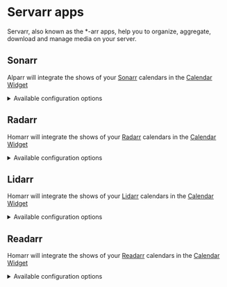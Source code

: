 # Servarr apps

Servarr, also known as the *-arr apps, help you to organize, aggregate, download and manage media on your server.

## Sonarr

Alparr will integrate the shows of your [Sonarr](https://sonarr.tv/) calendars in the [Calendar Widget](/docs/widgets/calendar)

<details>
  <summary>
  Available configuration options
  </summary>
  <div>

| Field    | Type    | Description |
| -------- | ------- | ----------- |
| ApiKey | Private | Token used for authentication |

  </div>
</details>

## Radarr

Homarr will integrate the shows of your [Radarr](https://radarr.video/) calendars in the [Calendar Widget](/docs/widgets/calendar)

<details>
  <summary>
  Available configuration options
  </summary>
  <div>

| Field    | Type    | Description |
| -------- | ------- | ----------- |
| ApiKey | Private | Token used for authentication |

  </div>
</details>

## Lidarr

Homarr will integrate the shows of your [Lidarr](https://lidarr.audio/) calendars in the [Calendar Widget](/docs/widgets/calendar)

<details>
  <summary>
  Available configuration options
  </summary>
  <div>

| Field    | Type    | Description |
| -------- | ------- | ----------- |
| ApiKey | Private | Token used for authentication |

  </div>
</details>

## Readarr

Homarr will integrate the shows of your [Readarr](https://readarr.com/) calendars in the [Calendar Widget](/docs/widgets/calendar)

<details>
  <summary>
  Available configuration options
  </summary>
  <div>

| Field    | Type    | Description |
| -------- | ------- | ----------- |
| ApiKey | Private | Token used for authentication |

  </div>
</details>
